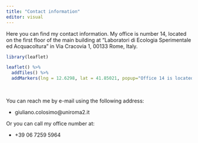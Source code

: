 ```yaml
---
title: "Contact information"
editor: visual
---
```


Here you can find my contact information. My office is number 14, located on the first floor of the main building at "Laboratori di Ecologia Sperimentale ed Acquacoltura" in Via Cracovia 1, 00133 Rome, Italy.

```r
library(leaflet)

leaflet() %>%
  addTiles() %>%  
  addMarkers(lng = 12.6298, lat = 41.85021, popup="Office 14 is located on the first floor of this building")
```

<br/>

You can reach me by e-mail using the following address:

-   giuliano.colosimo\@uniroma2.it

Or you can call my office number at:

-   +39 06 7259 5964
